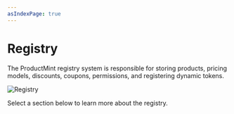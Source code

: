 ```yaml
---
asIndexPage: true
---
```



# Registry

The ProductMint registry system is responsible for storing products, pricing models, discounts, coupons, permissions, and registering dynamic tokens.

![Registry](/assets/ProductMintSystem_registry.png)

Select a section below to learn more about the registry.

<Cards>
    <Cards.Card
        title="Coupon"
        href="/system-architecture/registry/coupon"
    />
    <Cards.Card
        title="Discount"
        href="/system-architecture/registry/discount"
    />
    <Cards.Card
        title="Dynamic Price"
        href="/system-architecture/registry/dynamic-price"
    />
    <Cards.Card
        title="Permission"
        href="/system-architecture/registry/permission"
    />
    <Cards.Card
        title="Pricing"
        href="/system-architecture/registry/pricing"
    />
    <Cards.Card
        title="Product"
        href="/system-architecture/registry/product"
    />
    <Cards.Card
        title="Purchase"
        href="/system-architecture/registry/purchase"
    />
</Cards>
